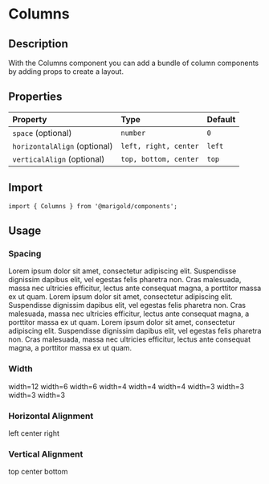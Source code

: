 
<Meta title="Components/Columns" />

# Columns

## Description

With the Columns component you can add a bundle of column components by adding props to create a layout.

## Properties

| Property                     | Type                  | Default |
| :--------------------------- | :-------------------- | :------ |
| `space` (optional)           | `number`              | `0`     |
| `horizontalAlign` (optional) | `left, right, center` | `left`  |
| `verticalAlign` (optional)   | `top, bottom, center` | `top`   |

## Import

```tsx
import { Columns } from '@marigold/components';
```

## Usage

### Spacing

<Canvas>
  <Story name="Spacing">
    <Columns space={24} className={useStyles({ bg: '#f3f3f3' })}>
      <Column width={4}>
        <Text>
          Lorem ipsum dolor sit amet, consectetur adipiscing elit. Suspendisse
          dignissim dapibus elit, vel egestas felis pharetra non. Cras
          malesuada, massa nec ultricies efficitur, lectus ante consequat magna,
          a porttitor massa ex ut quam.
        </Text>
      </Column>
      <Column width={4}>
        <Text>
          Lorem ipsum dolor sit amet, consectetur adipiscing elit. Suspendisse
          dignissim dapibus elit, vel egestas felis pharetra non. Cras
          malesuada, massa nec ultricies efficitur, lectus ante consequat magna,
          a porttitor massa ex ut quam.
        </Text>
      </Column>
      <Column width={4}>
        <Text>
          Lorem ipsum dolor sit amet, consectetur adipiscing elit. Suspendisse
          dignissim dapibus elit, vel egestas felis pharetra non. Cras
          malesuada, massa nec ultricies efficitur, lectus ante consequat magna,
          a porttitor massa ex ut quam.
        </Text>
      </Column>
    </Columns>
  </Story>
</Canvas>

### Width

<Canvas>
  <Story name="Width">
    <Columns space={24} className={useStyles({ bg: '#f3f3f3' })}>
      <Column
        width={12}
        className={useStyles({
          border: '1px solid',
          borderRadius: '4px',
          padding: '4px',
        })}
      >
        <Text>width=12</Text>
      </Column>
      <Column
        width={6}
        className={useStyles({
          border: '1px solid',
          borderRadius: '4px',
          padding: '4px',
        })}
      >
        <Text>width=6</Text>
      </Column>
      <Column
        width={6}
        className={useStyles({
          border: '1px solid',
          borderRadius: '4px',
          padding: '4px',
        })}
      >
        <Text>width=6</Text>
      </Column>
      <Column
        width={4}
        className={useStyles({
          border: '1px solid',
          borderRadius: '4px',
          padding: '4px',
        })}
      >
        <Text>width=4</Text>
      </Column>
      <Column
        width={4}
        className={useStyles({
          border: '1px solid',
          borderRadius: '4px',
          padding: '4px',
        })}
      >
        <Text>width=4</Text>
      </Column>
      <Column
        width={4}
        className={useStyles({
          border: '1px solid',
          borderRadius: '4px',
          padding: '4px',
        })}
      >
        <Text>width=4</Text>
      </Column>
      <Column
        width={3}
        className={useStyles({
          border: '1px solid',
          borderRadius: '4px',
          padding: '4px',
        })}
      >
        <Text>width=3</Text>
      </Column>
      <Column
        width={3}
        className={useStyles({
          border: '1px solid',
          borderRadius: '4px',
          padding: '4px',
        })}
      >
        <Text>width=3</Text>
      </Column>
      <Column
        width={3}
        className={useStyles({
          border: '1px solid',
          borderRadius: '4px',
          padding: '4px',
        })}
      >
        <Text>width=3</Text>
      </Column>
      <Column
        width={3}
        className={useStyles({
          border: '1px solid',
          borderRadius: '4px',
          padding: '4px',
        })}
      >
        <Text>width=3</Text>
      </Column>
    </Columns>
  </Story>
</Canvas>

### Horizontal Alignment

<Canvas>
  <Story name="horizantalAlign">
    <Columns
      space={24}
      horizontalAlign="left"
      className={useStyles({ bg: '#f3f3f3' })}
    >
      <Column width={1}>
        <Text>left</Text>
      </Column>
    </Columns>
    <Divider />
    <Columns
      space={24}
      horizontalAlign="center"
      className={useStyles({ bg: '#f3f3f3' })}
    >
      <Column width={1}>
        <Text>center</Text>
      </Column>
    </Columns>
    <Divider />
    <Columns
      space={24}
      horizontalAlign="right"
      className={useStyles({ bg: '#f3f3f3' })}
    >
      <Column width={1}>
        <Text>right</Text>
      </Column>
    </Columns>
  </Story>
</Canvas>

### Vertical Alignment

<Canvas>
  <Story name="verticalAlign">
    <Columns
      verticalAlign="top"
      className={useStyles({
        bg: '#f3f3f3',
        height: '80px',
      })}
    >
      <Column width={1}>
        <Text>top</Text>
      </Column>
    </Columns>
    <Divider />
    <Columns
      verticalAlign="center"
      className={useStyles({
        bg: '#f3f3f3',
        height: '80px',
      })}
    >
      <Column width={1}>
        <Text>center</Text>
      </Column>
    </Columns>
    <Divider />
    <Columns
      verticalAlign="bottom"
      className={useStyles({
        bg: '#f3f3f3',
        height: '80px',
      })}
    >
      <Column width={1}>
        <Text>bottom</Text>
      </Column>
    </Columns>
  </Story>
</Canvas>
